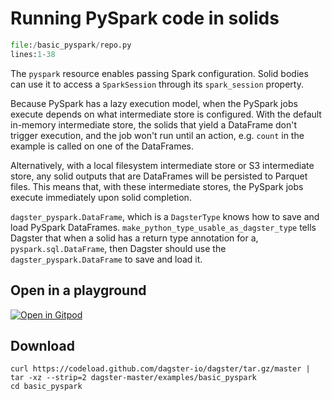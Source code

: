 
# Running PySpark code in solids

<ExampleReferenceLink filePath="examples/basic_pyspark" />

```python literalinclude caption=repo.py
file:/basic_pyspark/repo.py
lines:1-38
```

The `pyspark` resource enables passing Spark configuration. Solid bodies can use it to access
a `SparkSession` through its `spark_session` property.

Because PySpark has a lazy execution model, when the PySpark jobs execute depends on what
intermediate store is configured. With the default in-memory intermediate store, the solids that
yield a DataFrame don't trigger execution, and the job won't run until an action, e.g. `count` in
the example is called on one of the DataFrames.

Alternatively, with a local filesystem intermediate store or S3 intermediate store, any solid outputs
that are DataFrames will be persisted to Parquet files. This means that, with these intermediate
stores, the PySpark jobs execute immediately upon solid completion.

`dagster_pyspark.DataFrame`, which is a `DagsterType` knows how to save and load PySpark DataFrames.
`make_python_type_usable_as_dagster_type` tells Dagster that when a solid has a return type
annotation for a, `pyspark.sql.DataFrame`, then Dagster should use the `dagster_pyspark.DataFrame`
to save and load it.

## Open in a playground

[![Open in Gitpod](https://gitpod.io/button/open-in-gitpod.svg)](https://gitpod.io/#EXAMPLE=basic_pyspark/https://github.com/dagster-io/dagster)

## Download

```
curl https://codeload.github.com/dagster-io/dagster/tar.gz/master | tar -xz --strip=2 dagster-master/examples/basic_pyspark
cd basic_pyspark
```
